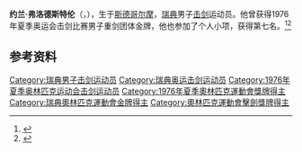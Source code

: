 {{NoteTA|G1=Sports}}
'''约兰·弗洛德斯特伦'''（{{lang-sv|Göran Flodström}}，{{bd|1953年|1月27日|}}），生于[[斯德哥尔摩|斯德哥尔摩]]，[[瑞典|瑞典]]男子[[击剑|击剑]]运动员。他曾获得1976年夏季奥运会击剑比赛男子重剑团体金牌，他也参加了个人小项，获得第七名。<ref>{{Cite web|title=Göran FLODSTRÖM|url=https://www.olympic.org/goran-flodstrom|accessdate=2021-03-13|date=2021-03-10|work=International Olympic Committee|language=en}}</ref><ref name=sref>{{cite web |url=https://www.sports-reference.com/olympics/athletes/fl/goran-flodstrom-1.html |archive-url=https://web.archive.org/web/20200417191608/https://www.sports-reference.com/olympics/athletes/fl/goran-flodstrom-1.html |archive-date=2020-04-17 |title=Göran Flodström |publisher=Sports-reference.com |access-date=2010-05-03 }}</ref>

== 参考资料 ==
{{reflist}}

{{奥林匹克运动会击剑比赛男子重剑团体冠军}}

{{Authority control}}
{{DEFAULTSORT:Flodström, Göran}}
[[Category:瑞典男子击剑运动员|Category:瑞典男子击剑运动员]]
[[Category:瑞典奥运击剑运动员|Category:瑞典奥运击剑运动员]]
[[Category:1976年夏季奥林匹克运动会击剑运动员|Category:1976年夏季奥林匹克运动会击剑运动员]]
[[Category:1976年夏季奧林匹克運動會獎牌得主|Category:1976年夏季奧林匹克運動會獎牌得主]]
[[Category:瑞典奧林匹克運動會金牌得主|Category:瑞典奧林匹克運動會金牌得主]]
[[Category:奧林匹克運動會擊劍獎牌得主|Category:奧林匹克運動會擊劍獎牌得主]]